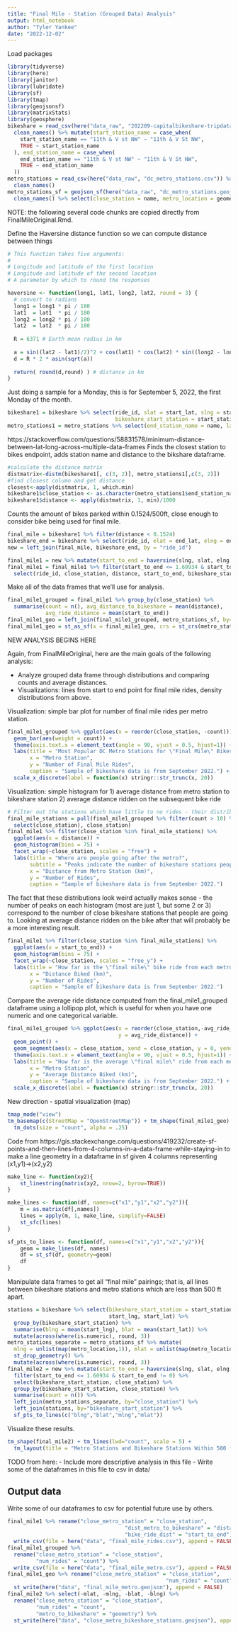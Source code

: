 ```yaml
---
title: "Final Mile - Station (Grouped Data) Analysis"
output: html_notebook
author: "Tyler Yankee"
date: "2022-12-02"
---
```


Load packages
```r
library(tidyverse)
library(here)
library(janitor)
library(lubridate)
library(sf)
library(tmap)
library(geojsonsf)
library(matrixStats)
library(geosphere)
bikeshare = read_csv(here("data_raw", "202209-capitalbikeshare-tripdata.zip")) %>%
  clean_names() %>% mutate(start_station_name = case_when(
    start_station_name == "11th & V st NW" ~ "11th & V St NW",
    TRUE ~ start_station_name
  ), end_station_name = case_when(
    end_station_name == "11th & V st NW" ~ "11th & V St NW",
    TRUE ~ end_station_name
  ))
metro_stations = read_csv(here("data_raw", "dc_metro_stations.csv")) %>%
  clean_names()
metro_stations_sf = geojson_sf(here("data_raw", "dc_metro_stations.geojson")) %>%
  clean_names() %>% select(close_station = name, metro_location = geometry)
```

NOTE: the following several code chunks are copied directly from FinalMileOriginal.Rmd.

Define the Haversine distance function so we can compute distance between things
```r
# This function takes five arguments:
# 
# Longitude and latitude of the first location
# Longitude and latitude of the second location
# A parameter by which to round the responses

haversine <- function(long1, lat1, long2, lat2, round = 3) {
  # convert to radians
  long1 = long1 * pi / 180
  lat1  = lat1  * pi / 180
  long2 = long2 * pi / 180
  lat2  = lat2  * pi / 180
  
  R = 6371 # Earth mean radius in km
  
  a = sin((lat2 - lat1)/2)^2 + cos(lat1) * cos(lat2) * sin((long2 - long1)/2)^2
  d = R * 2 * asin(sqrt(a))
  
  return( round(d,round) ) # distance in km
}
```

Just doing a sample for a Monday, this is for September 5, 2022, the first Monday of the month.
```r
bikeshare1 = bikeshare %>% select(ride_id, slat = start_lat, slng = start_lng,
                                  bikeshare_start_station = start_station_name) %>% na.omit() 
metro_stations1 = metro_stations %>% select(end_station_name = name, lat = y, lng = x) %>% na.omit()
```

https://stackoverflow.com/questions/58831578/minimum-distance-between-lat-long-across-multiple-data-frames
Finds the closest station to bikes endpoint, adds station name and distance to the bikshare dataframe.

```r
#calculate the distance matrix
distmatrix<-distm(bikeshare1[, c(3, 2)], metro_stations1[,c(3, 2)])
#find closest column and get distance
closest<-apply(distmatrix, 1, which.min)
bikeshare1$close_station <- as.character(metro_stations1$end_station_name[closest])
bikeshare1$distance <- apply(distmatrix, 1, min)/1000
```

Counts the amount of bikes parked within 0.1524/500ft, close enough to consider bike being used for final mile.
```r
final_mile = bikeshare1 %>% filter(distance < 0.1524) 
bikeshare_end = bikeshare %>% select(ride_id, elat = end_lat, elng = end_lng)
new = left_join(final_mile, bikeshare_end, by = "ride_id")
```

```r
final_mile1 = new %>% mutate(start_to_end = haversine(slng, slat, elng, elat))
final_mile1 = final_mile1 %>% filter(start_to_end <= 1.60934 & start_to_end != 0) %>%
  select(ride_id, close_station, distance, start_to_end, bikeshare_start_station)
```

Make all of the data frames that we'll use for analysis.
```r
final_mile1_grouped = final_mile1 %>% group_by(close_station) %>% 
  summarise(count = n(), avg_distance_to_bikeshare = mean(distance), 
            avg_ride_distance = mean(start_to_end))
final_mile1_geo = left_join(final_mile1_grouped, metro_stations_sf, by="close_station")
final_mile1_geo = st_as_sf(x = final_mile1_geo, crs = st_crs(metro_stations_sf))
```

NEW ANALYSIS BEGINS HERE

Again, from FinalMileOriginal, here are the main goals of the following analysis:

* Analyze grouped data frame through distributions and comparing counts and average distances.
* Visualizations: lines from start to end point for final mile rides, density distributions from above.

Visualization: simple bar plot for number of final mile rides per metro station.
```r
final_mile1_grouped %>% ggplot(aes(x = reorder(close_station, -count))) + 
  geom_bar(aes(weight = count)) +
  theme(axis.text.x = element_text(angle = 90, vjust = 0.5, hjust=1)) +
  labs(title = "Most Popular DC Metro Stations for \"Final Mile\" Bikeshare Rides", 
       x = "Metro Station", 
       y = "Number of Final Mile Rides",
       caption = "Sample of bikeshare data is from September 2022.") +
  scale_x_discrete(label = function(x) stringr::str_trunc(x, 20))
```

Visualization: simple histogram for 
1) average distance from metro station to bikeshare station 
2) average distance ridden on the subsequent bike ride
```r
# Filter out the stations which have little to no rides - their distributions are garbage
final_mile_stations = pull(final_mile1_grouped %>% filter(count > 10) %>%
  select(close_station), close_station)
final_mile1 %>% filter(close_station %in% final_mile_stations) %>% 
  ggplot(aes(x = distance)) + 
  geom_histogram(bins = 75) +
  facet_wrap(~close_station, scales = "free") +
  labs(title = "Where are people going after the metro?",
       subtitle = "Peaks indicate the number of bikeshare stations people are going to and how far away they are",
       x = "Distance from Metro Station (km)",
       y = "Number of Rides",
       caption = "Sample of bikeshare data is from September 2022.")
```

The fact that these distributions look weird actually makes sense - the number of peaks on each histogram (most are just 1, but some 2 or 3) correspond to the number of close bikeshare stations that people are going to. Looking at average distance ridden on the bike after that will probably be a more interesting result.

```r
final_mile1 %>% filter(close_station %in% final_mile_stations) %>% 
  ggplot(aes(x = start_to_end)) + 
  geom_histogram(bins = 75) +
  facet_wrap(~close_station, scales = "free_y") +
  labs(title = "How far is the \"final mile\" bike ride from each metro station?",
       x = "Distance Biked (km)",
       y = "Number of Rides",
       caption = "Sample of bikeshare data is from September 2022.")
```

Compare the average ride distance computed from the final_mile1_grouped dataframe using a lollipop plot, which is useful for when you have one numeric and one categorical variable.
```r
final_mile1_grouped %>% ggplot(aes(x = reorder(close_station,-avg_ride_distance), 
                                   y = avg_ride_distance)) +
  geom_point() +
  geom_segment(aes(x = close_station, xend = close_station, y = 0, yend = avg_ride_distance)) +
  theme(axis.text.x = element_text(angle = 90, vjust = 0.5, hjust=1)) +
  labs(title = "How far is the average \"final mile\" ride from each metro station?", 
       x = "Metro Station", 
       y = "Average Distance Biked (km)",
       caption = "Sample of bikeshare data is from September 2022.") +
  scale_x_discrete(label = function(x) stringr::str_trunc(x, 20))
```

New direction - spatial visualization (map)

```r
tmap_mode("view")
tm_basemap(c(StreetMap = "OpenStreetMap")) + tm_shape(final_mile1_geo) +
  tm_dots(size = "count", alpha = .25)
```

Code from https://gis.stackexchange.com/questions/419232/create-sf-points-and-then-lines-from-4-columns-in-a-data-frame-while-staying-in to make a line geometry in a dataframe in sf given 4 columns representing (x1,y1)->(x2,y2)
```r
make_line <- function(xy2){
    st_linestring(matrix(xy2, nrow=2, byrow=TRUE))
}

make_lines <- function(df, names=c("x1","y1","x2","y2")){
    m = as.matrix(df[,names])
    lines = apply(m, 1, make_line, simplify=FALSE)
    st_sfc(lines)
}

sf_pts_to_lines <- function(df, names=c("x1","y1","x2","y2")){
    geom = make_lines(df, names)
    df = st_sf(df, geometry=geom)
    df
}
```


Manipulate data frames to get all "final mile" pairings; that is, all lines between bikeshare stations and metro stations which are less than 500 ft apart.
```r
stations = bikeshare %>% select(bikeshare_start_station = start_station_name, 
                                start_lng, start_lat) %>%
  group_by(bikeshare_start_station) %>%
  summarise(blng = mean(start_lng), blat = mean(start_lat)) %>%
  mutate(across(where(is.numeric), round, 3))
metro_stations_separate = metro_stations_sf %>% mutate(
  mlng = unlist(map(metro_location,1)), mlat = unlist(map(metro_location,2))) %>% 
  st_drop_geometry() %>%
  mutate(across(where(is.numeric), round, 3))
final_mile2 = new %>% mutate(start_to_end = haversine(slng, slat, elng, elat)) %>%
  filter(start_to_end <= 1.60934 & start_to_end != 0) %>%
  select(bikeshare_start_station, close_station) %>%
  group_by(bikeshare_start_station, close_station) %>%
  summarise(count = n()) %>%
  left_join(metro_stations_separate, by="close_station") %>%
  left_join(stations, by="bikeshare_start_station") %>%
  sf_pts_to_lines(c("blng","blat","mlng","mlat"))
```

Visualize these results.
```r
tm_shape(final_mile2) + tm_lines(lwd="count", scale = 5) +
  tm_layout(title = "Metro Stations and Bikeshare Stations Within 500 ft of Each Other")
```

TODO from here:
- Include more descriptive analysis in this file
- Write some of the dataframes in this file to csv in data/

## Output data

Write some of our dataframes to csv for potential future use by others. 
```r
final_mile1 %>% rename("close_metro_station" = "close_station",
                                     "dist_metro_to_bikeshare" = "distance",
                                     "bike_ride_dist" = "start_to_end") %>%
  write_csv(file = here("data", "final_mile_rides.csv"), append = FALSE)
final_mile1_grouped %>% 
  rename("close_metro_station" = "close_station",
         "num_rides" = "count") %>% 
  write_csv(file = here("data", "final_mile_metro.csv"), append = FALSE)
final_mile1_geo %>% rename("close_metro_station" = "close_station",
                                                  "num_rides" = "count") %>%
  st_write(here("data", "final_mile_metro.geojson"), append = FALSE)
final_mile2 %>% select(-mlat, -mlng, -blat, -blng) %>% 
  rename("close_metro_station" = "close_station",
         "num_rides" = "count",
         "metro_to_bikeshare" = "geometry") %>%
  st_write(here("data", "close_metro_bikeshare_stations.geojson"), append = FALSE)
```


